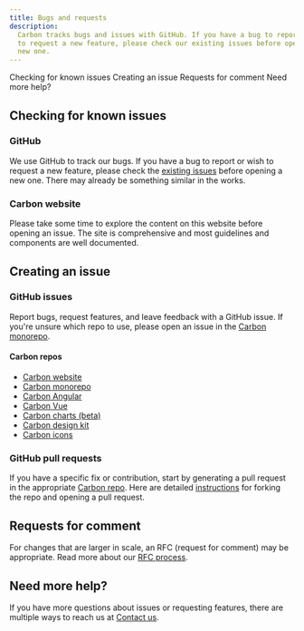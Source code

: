 ```yaml
---
title: Bugs and requests
description:
  Carbon tracks bugs and issues with GitHub. If you have a bug to report or wish
  to request a new feature, please check our existing issues before opening a
  new one.
---
```


<AnchorLinks>

<AnchorLink>Checking for known issues</AnchorLink>
<AnchorLink>Creating an issue</AnchorLink>
<AnchorLink>Requests for comment</AnchorLink>
<AnchorLink>Need more help?</AnchorLink>

</AnchorLinks>

## Checking for known issues

### GitHub

We use GitHub to track our bugs. If you have a bug to report or wish to request
a new feature, please check the
[existing issues](https://github.com/carbon-design-system/carbon/issues) before
opening a new one. There may already be something similar in the works.

### Carbon website

Please take some time to explore the content on this website before opening an
issue. The site is comprehensive and most guidelines and components are well
documented.

## Creating an issue

### GitHub issues

Report bugs, request features, and leave feedback with a GitHub issue. If you're
unsure which repo to use, please open an issue in the
[Carbon monorepo](https://github.com/carbon-design-system/carbon).

#### Carbon repos

- [Carbon website](https://github.com/carbon-design-system/carbon-website/issues/new/choose)
- [Carbon monorepo](https://github.com/carbon-design-system/carbon)
- [Carbon Angular](https://github.com/IBM/carbon-components-angular/issues/new)
- [Carbon Vue](https://github.com/carbon-design-system/carbon-components-vue/issues/new)
- [Carbon charts (beta)](https://github.com/carbon-design-system/carbon-charts/issues/new)
- [Carbon design kit](https://github.com/carbon-design-system/carbon-design-kit/issues/new)
- [Carbon icons](https://github.com/carbon-design-system/carbon-icons/issues/new)

### GitHub pull requests

If you have a specific fix or contribution, start by generating a pull request
in the appropriate [Carbon repo](/developing/dev-resources#github-repos). Here
are detailed
[instructions](https://github.com/carbon-design-system/carbon-website/wiki/Creating-a-PR-through-github.com-UI)
for forking the repo and opening a pull request.

## Requests for comment

For changes that are larger in scale, an RFC (request for comment) may be
appropriate. Read more about our
[RFC process](https://github.com/carbon-design-system/rfcs).

## Need more help?

If you have more questions about issues or requesting features, there are
multiple ways to reach us at [Contact us](/help/contact-us).
